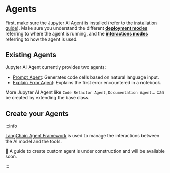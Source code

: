 # Agents

First, make sure the Jupyter AI Agent is installed (refer to the [installation guide](/docs/install)). Make sure you understand the different [**deployment modes**](/docs/deployments) referring to where the agent is running, and the [**interactions modes**](/docs/interactions) referring to how the agent is used.

## Existing Agents

Jupyter AI Agent currently provides two agents:

- [Prompt Agent](/docs/agents/prompt): Generates code cells based on natural language input.
- [Explain Error Agent](/docs/explain_error): Explains the first error encountered in a notebook.

More Jupyter AI Agent like `Code Refactor Agent`, `Documentation Agent`... can be created by extending the base class.

## Create your Agents

:::info

[LangChain Agent Framework](https://python.langchain.com/v0.1/docs/modules/agents/how_to/custom_agent/) is used to manage the interactions between the AI model and the tools.

🚧 A guide to create custom agent is under construction and will be available soon.

:::
